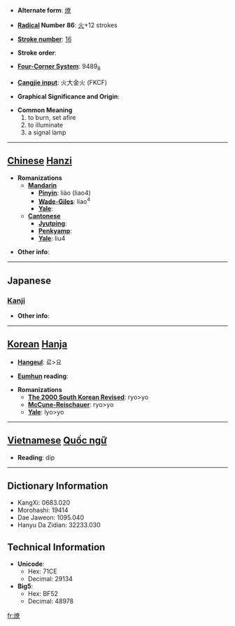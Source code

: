 * '''Alternate form''': [[燎]]

* '''[[Wiktionary:Chinese radical index| Radical]] Number 86''': [[Wiktionary:Chinese radical index 火|火]]+12 strokes

* '''[[Wiktionary:Chinese total strokes index|Stroke number]]''': [[Wiktionary:Chinese total strokes index 16|16]]

* '''Stroke order''': 

* '''[[Wiktionary:Chinese four corner index|Four-Corner System]]''': 9489<sub>6</sub>

* '''[[Wiktionary:Chinese Cangjie index|Cangjie input]]''': 火大金火 (FKCF)

* '''Graphical Significance and Origin''': 

* '''Common Meaning'''
*#to burn, set afire
*# to illuminate
*# a signal lamp


----

== [[Chinese]] [[Hanzi]] ==

* '''Romanizations'''
** '''[[Mandarin]]'''
*** '''[[Pinyin]]''': liào (liao4)
*** '''[[Wade-Giles]]''': liao<sup>4</sup>
*** '''[[Yale]]''': 
** '''[[Cantonese]]'''
*** '''[[Jyutping]]''':
*** '''[[Penkyamp]]''': 
*** '''[[Yale]]''': liu4

* '''Other info''': 

----

==Japanese==
===[[Kanji]]===
{{kanji|on readings=[[りょう]] (ryō)
|kun readings=[[かがりび]] (kagaribi)
}}

* '''Other info''':  

----

== [[Korean]] [[Hanja]] ==

* '''[[Hangeul]]''': 료>요

* '''[[Eumhun]] reading''': 

* '''Romanizations'''
** '''[[The 2000 South Korean Revised Romanization|The 2000 South Korean Revised]]''': ryo>yo
** '''[[McCune-Reischauer]]''': ryo>yo
** '''[[Yale]]''': lyo>yo


----

== [[Vietnamese]] [[Quốc ngữ]] ==

* '''Reading''': díp

----

== Dictionary Information ==

* KangXi: 0683.020
* Morohashi: 19414
* Dae Jaweon: 1095.040
* Hanyu Da Zidian: 32233.030

== Technical Information ==

* '''Unicode''':
** Hex: 71CE
** Decimal: 29134
* '''Big5''':
** Hex: BF52
** Decimal: 48978

[[fr:燎]]